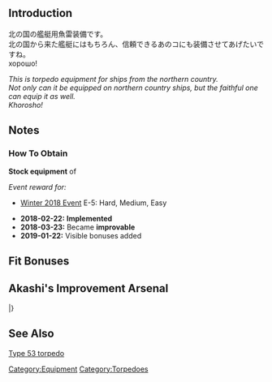 {{EquipmentInfo|283}}

==Introduction==
北の国の艦艇用魚雷装備です。<br>
北の国から来た艦艇にはもちろん、信頼できるあのコにも装備させてあげたいですね。<br>
хорошо!

''This is torpedo equipment for ships from the northern country.''<br>
''Not only can it be equipped on northern country ships, but the faithful one can equip it as well.''<br>
''Khorosho!''<br>

==Notes==
<div class="mw-collapsible"><h3>How To Obtain</h3>
<div class="mw-collapsible-content">
'''Stock equipment''' of {{Ship/Link|Tashkent Kai}}

''Event reward for:''
* [[Winter 2018 Event]] E-5: Hard, Medium, Easy

</div></div>

<div class="mw-collapsible><h3>Updates History</h3>
<div class="mw-collapsible-content>
* '''2018-02-22:''' '''Implemented'''
* '''2018-03-23:''' Became '''improvable'''
* '''2019-01-22:''' Visible bonuses added
</div></div>

==Fit Bonuses==
{{:533mm Triple Torpedo Mount/Bonuses}}

==Akashi's Improvement Arsenal==
{{AkashiWorkshop}}
{{AkashiWorkshopLine
|Name={{PAGENAME}}
|ItemType=TorpedoWeapon
|Fuel=60
|Ammo=90
|Steel=70
|Baux=30
|Mats0-5=3/4
|Mats6-9=6/8
|Mats10=-
|Screws0-5=2/3
|Screws6-9=3/4
|Screws10=-
|EquipConsume0-5=1x{{TorpedoWeapon|61cm Triple Torpedo Mount}}
|EquipConsume6-9=2x{{TorpedoWeapon|61cm Quad (Oxygen) Torpedo Mount}}
|EquipConsume10=-
|Sun=T
|Mon=T
|Tue=T
|Wed=T
|Thu=T
|Fri=T
|Sat=T
|2ndShip=[[Tashkent]]
}}
|}

==See Also==
[[wikipedia:Type_53_torpedo|Type 53 torpedo]]
{{Equipmentlist}}
[[Category:Equipment]]
[[Category:Torpedoes]]